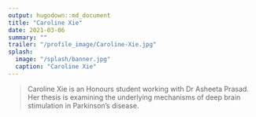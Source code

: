 ```yaml
---
output: hugodown::md_document
title: "Caroline Xie"
date: 2021-03-06
summary: ""
trailer: "/profile_image/Caroline-Xie.jpg"
splash:
  image: "/splash/banner.jpg"
  caption: "Caroline Xie"
---
```


> Caroline Xie is an Honours student working with Dr Asheeta Prasad. Her thesis is examining the underlying mechanisms of deep brain stimulation in Parkinson's disease.

